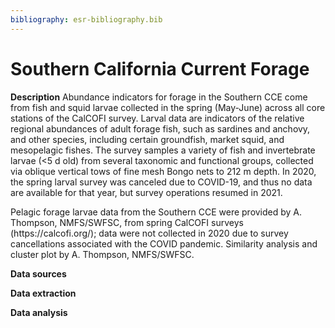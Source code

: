 ```yaml
---
bibliography: esr-bibliography.bib
---
```


# Southern California Current Forage

**Description** Abundance indicators for forage in the Southern CCE come from fish and squid larvae collected in the spring (May-June) across all core stations of the CalCOFI survey. Larval data are indicators of the relative regional abundances of adult forage fish, such as sardines and anchovy, and other species, including certain groundfish, market squid, and mesopelagic fishes. The survey samples a variety of fish and invertebrate larvae (\<5 d old) from several taxonomic and functional groups, collected via oblique vertical tows of fine mesh Bongo nets to 212 m depth. In 2020, the spring larval survey was canceled due to COVID-19, and thus no data are available for that year, but survey operations resumed in 2021.

Pelagic forage larvae data from the Southern CCE were provided by A. Thompson, NMFS/SWFSC, from spring CalCOFI surveys (https://calcofi.org/); data were not collected in 2020 due to survey cancellations associated with the COVID pandemic. Similarity analysis and cluster plot by A. Thompson, NMFS/SWFSC.

**Data sources**

**Data extraction**

**Data analysis**
